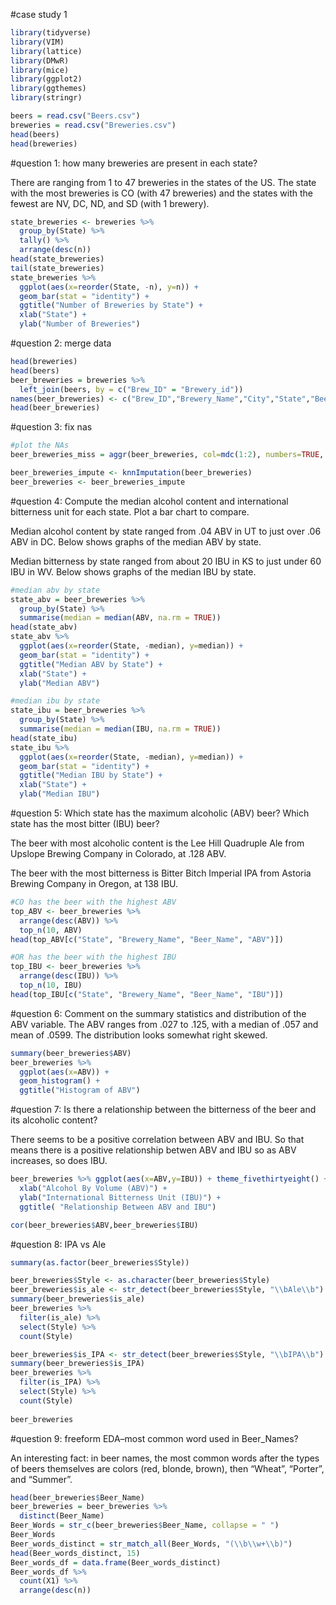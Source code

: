 #case study 1


```r
library(tidyverse)
library(VIM)
library(lattice)
library(DMwR)
library(mice)
library(ggplot2)
library(ggthemes)
library(stringr)
```

```r
beers = read.csv("Beers.csv")
breweries = read.csv("Breweries.csv")
head(beers)
head(breweries)
```


#question 1: how many breweries are present in each state?

There are ranging from 1 to 47 breweries in the states of the US. The state with the most breweries is CO (with 47 breweries) and the states with the fewest are NV, DC, ND, and SD (with 1 brewery).

```r
state_breweries <- breweries %>%
  group_by(State) %>%
  tally() %>%
  arrange(desc(n))
head(state_breweries)
tail(state_breweries)
state_breweries %>%
  ggplot(aes(x=reorder(State, -n), y=n)) +
  geom_bar(stat = "identity") +
  ggtitle("Number of Breweries by State") +
  xlab("State") +
  ylab("Number of Breweries")
```

#question 2: merge data

```r
head(breweries)
head(beers)
beer_breweries = breweries %>%
  left_join(beers, by = c("Brew_ID" = "Brewery_id"))
names(beer_breweries) <- c("Brew_ID","Brewery_Name","City","State","Beer_Name", "Beer_ID","ABV","IBU","Style","Ounces")
head(beer_breweries)
```


#question 3: fix nas
```r

#plot the NAs
beer_breweries_miss = aggr(beer_breweries, col=mdc(1:2), numbers=TRUE, sortVars=TRUE, labels=names(beer_breweries), cex.axis=.7, gap=3, ylab=c("Proportion of NAs","NA Pattern"))

beer_breweries_impute <- knnImputation(beer_breweries)
beer_breweries <- beer_breweries_impute
```


#question 4: Compute the median alcohol content and international bitterness unit for each state. Plot a bar chart to compare.

Median alcohol content by state ranged from .04 ABV in UT to just over .06 ABV in DC. Below shows graphs of the median ABV by state.

Median bitterness by state ranged from about 20 IBU in KS to just under 60 IBU in WV. Below shows graphs of the median IBU by state.
```r
#median abv by state
state_abv = beer_breweries %>%
  group_by(State) %>%
  summarise(median = median(ABV, na.rm = TRUE))
head(state_abv)
state_abv %>%
  ggplot(aes(x=reorder(State, -median), y=median)) +
  geom_bar(stat = "identity") +
  ggtitle("Median ABV by State") +
  xlab("State") +
  ylab("Median ABV")

#median ibu by state
state_ibu = beer_breweries %>%
  group_by(State) %>%
  summarise(median = median(IBU, na.rm = TRUE))
head(state_ibu)
state_ibu %>%
  ggplot(aes(x=reorder(State, -median), y=median)) +
  geom_bar(stat = "identity") +
  ggtitle("Median IBU by State") +
  xlab("State") +
  ylab("Median IBU")
```



#question 5: Which state has the maximum alcoholic (ABV) beer? Which state has the most bitter (IBU) beer?

The beer with most alcoholic content is the Lee Hill Quadruple Ale from Upslope Brewing Company in Colorado, at .128 ABV.

The beer with the most bitterness is Bitter Bitch Imperial IPA from Astoria Brewing Company in Oregon, at 138 IBU.

```r
#CO has the beer with the highest ABV
top_ABV <- beer_breweries %>% 
  arrange(desc(ABV)) %>%
  top_n(10, ABV)
head(top_ABV[c("State", "Brewery_Name", "Beer_Name", "ABV")])

#OR has the beer with the highest IBU
top_IBU <- beer_breweries %>%
  arrange(desc(IBU)) %>%
  top_n(10, IBU)
head(top_IBU[c("State", "Brewery_Name", "Beer_Name", "IBU")])

```


#question 6: Comment on the summary statistics and distribution of the ABV variable.
The ABV ranges from .027 to .125, with a median of .057 and mean of .0599. The distribution looks somewhat right skewed.

```r
summary(beer_breweries$ABV)
beer_breweries %>%
  ggplot(aes(x=ABV)) +
  geom_histogram() +
  ggtitle("Histogram of ABV")
```


#question 7: Is there a relationship between the bitterness of the beer and its alcoholic content?

There seems to be a positive correlation between ABV and IBU. So that means there is a positive relationship betwen ABV and IBU so as ABV increases, so does IBU.

```r
beer_breweries %>% ggplot(aes(x=ABV,y=IBU)) + theme_fivethirtyeight() + geom_point()+geom_smooth(method=lm) +
  xlab("Alcohol By Volume (ABV)") +
  ylab("International Bitterness Unit (IBU)") + 
  ggtitle( "Relationship Between ABV and IBU")

cor(beer_breweries$ABV,beer_breweries$IBU)

```

#question 8: IPA vs Ale

```r

summary(as.factor(beer_breweries$Style))

beer_breweries$Style <- as.character(beer_breweries$Style)
beer_breweries$is_ale <- str_detect(beer_breweries$Style, "\\bAle\\b")
summary(beer_breweries$is_ale)
beer_breweries %>%
  filter(is_ale) %>%
  select(Style) %>%
  count(Style)

beer_breweries$is_IPA <- str_detect(beer_breweries$Style, "\\bIPA\\b")
summary(beer_breweries$is_IPA)
beer_breweries %>%
  filter(is_IPA) %>%
  select(Style) %>%
  count(Style)
  
beer_breweries
```

#question 9: freeform EDA--most common word used in Beer_Names?

An interesting fact: in beer names, the most common words after the types of beers themselves are colors (red, blonde, brown), then "Wheat", "Porter", and "Summer".

```r
head(beer_breweries$Beer_Name)
beer_breweries = beer_breweries %>%
  distinct(Beer_Name)
Beer_Words = str_c(beer_breweries$Beer_Name, collapse = " ")
Beer_Words
Beer_words_distinct = str_match_all(Beer_Words, "(\\b\\w+\\b)")
head(Beer_words_distinct, 15)
Beer_words_df = data.frame(Beer_words_distinct)
Beer_words_df %>%
  count(X1) %>%
  arrange(desc(n))
  
```

